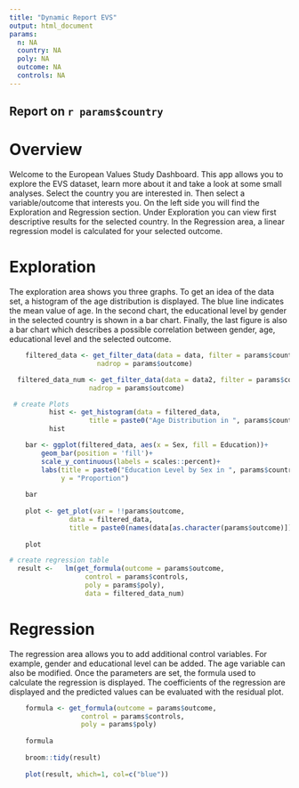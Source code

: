 ```yaml
---
title: "Dynamic Report EVS"
output: html_document
params:
  n: NA
  country: NA
  poly: NA
  outcome: NA
  controls: NA
---
```


## Report on `r params$country`

# Overview
Welcome to the European Values Study Dashboard. This app allows you to explore the EVS dataset, 
learn more about it and take a look at some small analyses. Select the country you are interested 
in. Then select a variable/outcome that interests you. On the left side you will find the Exploration 
and Regression section. Under Exploration you can view first descriptive results for the selected country. 
In the Regression area, a linear regression model is calculated for your selected outcome.

# Exploration
The exploration area shows you three graphs. To get an idea of the data set, a histogram 
of the age distribution is displayed. The blue line indicates the mean value of age. In the 
second chart, the educational level by gender in the selected country is shown in a bar chart. 
Finally, the last figure is also a bar chart which describes a possible correlation between 
gender, age, educational level and the selected outcome.


```r

    filtered_data <- get_filter_data(data = data, filter = params$country, 
                      nadrop = params$outcome)

  filtered_data_num <- get_filter_data(data = data2, filter = params$country, 
                    nadrop = params$outcome)
``` 


```r
 # create Plots
          hist <- get_histogram(data = filtered_data,
                    title = paste0("Age Distribution in ", params$country))
          hist

    bar <- ggplot(filtered_data, aes(x = Sex, fill = Education))+
        geom_bar(position = 'fill')+
        scale_y_continuous(labels = scales::percent)+
        labs(title = paste0("Education Level by Sex in ", params$country),
             y = "Proportion")
    
    bar
    
    plot <- get_plot(var = !!params$outcome, 
               data = filtered_data,
               title = paste0(names(data[as.character(params$outcome)])))
    
    plot
```

  
```r
# create regression table
  result <-   lm(get_formula(outcome = params$outcome, 
                   control = params$controls, 
                   poly = params$poly), 
                   data = filtered_data_num)
```

# Regression

The regression area allows you to add additional control variables. For example, gender 
and educational level can be added. The age variable can also be modified. Once the parameters 
are set, the formula used to calculate the regression is displayed. The coefficients of the 
regression are displayed and the predicted values can be evaluated with the residual plot.
  
```r
  
    formula <- get_formula(outcome = params$outcome, 
                  control = params$controls, 
                  poly = params$poly)
    
    formula
    
    broom::tidy(result)
  
    plot(result, which=1, col=c("blue")) 
  
```


